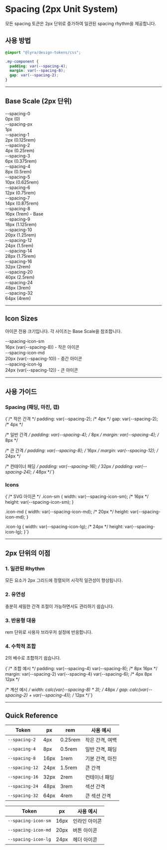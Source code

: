 
<Meta title="Design Tokens/Spacing" />

# Spacing (2px Unit System)

모든 spacing 토큰은 2px 단위로 증가하여 일관된 spacing rhythm을 제공합니다.

## 사용 방법

```css
@import "@lyra/design-tokens/css";

.my-component {
  padding: var(--spacing-4);
  margin: var(--spacing-8);
  gap: var(--spacing-2);
}
```

---

## Base Scale (2px 단위)

<div className="token-grid">
  <div className="size-demo">
    <div className="size-box" style={{ width: 'var(--spacing-0)', height: 'var(--spacing-4)' }} />
    <div className="color-info">
      <div className="token-name">--spacing-0</div>
      <div className="token-value">0px (0)</div>
    </div>
  </div>
  <div className="size-demo">
    <div className="size-box" style={{ width: 'var(--spacing-px)', height: 'var(--spacing-px)' }} />
    <div className="color-info">
      <div className="token-name">--spacing-px</div>
      <div className="token-value">1px</div>
    </div>
  </div>
  <div className="size-demo">
    <div className="size-box" style={{ width: 'var(--spacing-1)', height: 'var(--spacing-1)' }} />
    <div className="color-info">
      <div className="token-name">--spacing-1</div>
      <div className="token-value">2px (0.125rem)</div>
    </div>
  </div>
  <div className="size-demo">
    <div className="size-box" style={{ width: 'var(--spacing-2)', height: 'var(--spacing-2)' }} />
    <div className="color-info">
      <div className="token-name">--spacing-2</div>
      <div className="token-value">4px (0.25rem)</div>
    </div>
  </div>
  <div className="size-demo">
    <div className="size-box" style={{ width: 'var(--spacing-3)', height: 'var(--spacing-3)' }} />
    <div className="color-info">
      <div className="token-name">--spacing-3</div>
      <div className="token-value">6px (0.375rem)</div>
    </div>
  </div>
  <div className="size-demo">
    <div className="size-box" style={{ width: 'var(--spacing-4)', height: 'var(--spacing-4)' }} />
    <div className="color-info">
      <div className="token-name">--spacing-4</div>
      <div className="token-value">8px (0.5rem)</div>
    </div>
  </div>
  <div className="size-demo">
    <div className="size-box" style={{ width: 'var(--spacing-5)', height: 'var(--spacing-5)' }} />
    <div className="color-info">
      <div className="token-name">--spacing-5</div>
      <div className="token-value">10px (0.625rem)</div>
    </div>
  </div>
  <div className="size-demo">
    <div className="size-box" style={{ width: 'var(--spacing-6)', height: 'var(--spacing-6)' }} />
    <div className="color-info">
      <div className="token-name">--spacing-6</div>
      <div className="token-value">12px (0.75rem)</div>
    </div>
  </div>
  <div className="size-demo">
    <div className="size-box" style={{ width: 'var(--spacing-7)', height: 'var(--spacing-7)' }} />
    <div className="color-info">
      <div className="token-name">--spacing-7</div>
      <div className="token-value">14px (0.875rem)</div>
    </div>
  </div>
  <div className="size-demo">
    <div className="size-box" style={{ width: 'var(--spacing-8)', height: 'var(--spacing-8)' }} />
    <div className="color-info">
      <div className="token-name">--spacing-8</div>
      <div className="token-value">16px (1rem) - Base</div>
    </div>
  </div>
  <div className="size-demo">
    <div className="size-box" style={{ width: 'var(--spacing-9)', height: 'var(--spacing-9)' }} />
    <div className="color-info">
      <div className="token-name">--spacing-9</div>
      <div className="token-value">18px (1.125rem)</div>
    </div>
  </div>
  <div className="size-demo">
    <div className="size-box" style={{ width: 'var(--spacing-10)', height: 'var(--spacing-10)' }} />
    <div className="color-info">
      <div className="token-name">--spacing-10</div>
      <div className="token-value">20px (1.25rem)</div>
    </div>
  </div>
  <div className="size-demo">
    <div className="size-box" style={{ width: 'var(--spacing-12)', height: 'var(--spacing-12)' }} />
    <div className="color-info">
      <div className="token-name">--spacing-12</div>
      <div className="token-value">24px (1.5rem)</div>
    </div>
  </div>
  <div className="size-demo">
    <div className="size-box" style={{ width: 'var(--spacing-14)', height: 'var(--spacing-14)' }} />
    <div className="color-info">
      <div className="token-name">--spacing-14</div>
      <div className="token-value">28px (1.75rem)</div>
    </div>
  </div>
  <div className="size-demo">
    <div className="size-box" style={{ width: 'var(--spacing-16)', height: 'var(--spacing-16)' }} />
    <div className="color-info">
      <div className="token-name">--spacing-16</div>
      <div className="token-value">32px (2rem)</div>
    </div>
  </div>
  <div className="size-demo">
    <div className="size-box" style={{ width: 'var(--spacing-20)', height: 'var(--spacing-20)' }} />
    <div className="color-info">
      <div className="token-name">--spacing-20</div>
      <div className="token-value">40px (2.5rem)</div>
    </div>
  </div>
  <div className="size-demo">
    <div className="size-box" style={{ width: 'var(--spacing-24)', height: 'var(--spacing-24)' }} />
    <div className="color-info">
      <div className="token-name">--spacing-24</div>
      <div className="token-value">48px (3rem)</div>
    </div>
  </div>
  <div className="size-demo">
    <div className="size-box" style={{ width: 'var(--spacing-32)', height: 'var(--spacing-32)' }} />
    <div className="color-info">
      <div className="token-name">--spacing-32</div>
      <div className="token-value">64px (4rem)</div>
    </div>
  </div>
</div>

---

## Icon Sizes

아이콘 전용 크기입니다. 각 사이즈는 Base Scale을 참조합니다.

<div className="grid-2col">
  <div className="size-demo">
    <div className="size-box" style={{ width: 'var(--spacing-icon-sm)', height: 'var(--spacing-icon-sm)' }} />
    <div className="color-info">
      <div className="token-name">--spacing-icon-sm</div>
      <div className="token-value">16px (var(--spacing-8)) - 작은 아이콘</div>
    </div>
  </div>
  <div className="size-demo">
    <div className="size-box" style={{ width: 'var(--spacing-icon-md)', height: 'var(--spacing-icon-md)' }} />
    <div className="color-info">
      <div className="token-name">--spacing-icon-md</div>
      <div className="token-value">20px (var(--spacing-10)) - 중간 아이콘</div>
    </div>
  </div>
  <div className="size-demo">
    <div className="size-box" style={{ width: 'var(--spacing-icon-lg)', height: 'var(--spacing-icon-lg)' }} />
    <div className="color-info">
      <div className="token-name">--spacing-icon-lg</div>
      <div className="token-value">24px (var(--spacing-12)) - 큰 아이콘</div>
    </div>
  </div>
</div>

---

## 사용 가이드

### Spacing (패딩, 마진, 갭)

<div className="code-block">{`/* 작은 간격 */
padding: var(--spacing-2);  /* 4px */
gap: var(--spacing-2);      /* 4px */

/* 일반 간격 */
padding: var(--spacing-4);  /* 8px */
margin: var(--spacing-4);   /* 8px */

/* 큰 간격 */
padding: var(--spacing-8);  /* 16px */
margin: var(--spacing-12);  /* 24px */

/* 컨테이너 패딩 */
padding: var(--spacing-16); /* 32px */
padding: var(--spacing-24); /* 48px */`}</div>

### Icons

<div className="code-block">{`/* SVG 아이콘 */
.icon-sm {
  width: var(--spacing-icon-sm);   /* 16px */
  height: var(--spacing-icon-sm);
}

.icon-md {
  width: var(--spacing-icon-md);   /* 20px */
  height: var(--spacing-icon-md);
}

.icon-lg {
  width: var(--spacing-icon-lg);   /* 24px */
  height: var(--spacing-icon-lg);
}`}</div>

---

## 2px 단위의 이점

### 1. 일관된 Rhythm
모든 요소가 2px 그리드에 정렬되어 시각적 일관성이 향상됩니다.

### 2. 유연성
충분히 세밀한 간격 조절이 가능하면서도 관리하기 쉽습니다.

### 3. 반응형 대응
rem 단위로 사용자 브라우저 설정에 반응합니다.

### 4. 수학적 조합
2의 배수로 조합하기 쉽습니다.

<div className="code-block">{`/* 조합 예시 */
padding: var(--spacing-4) var(--spacing-8);  /* 8px 16px */
margin: var(--spacing-2) var(--spacing-4) var(--spacing-6);  /* 4px 8px 12px */

/* 계산 예시 */
width: calc(var(--spacing-8) * 3);  /* 48px */
gap: calc(var(--spacing-2) + var(--spacing-4));  /* 12px */`}</div>

---

## Quick Reference

| Token | px | rem | 사용 예시 |
|-------|----|----|----------|
| `--spacing-2` | 4px | 0.25rem | 작은 간격, 여백 |
| `--spacing-4` | 8px | 0.5rem | 일반 간격, 패딩 |
| `--spacing-8` | 16px | 1rem | 기본 간격, 마진 |
| `--spacing-12` | 24px | 1.5rem | 큰 간격 |
| `--spacing-16` | 32px | 2rem | 컨테이너 패딩 |
| `--spacing-24` | 48px | 3rem | 섹션 간격 |
| `--spacing-32` | 64px | 4rem | 큰 섹션 간격 |

| Token | px | 사용 예시 |
|-------|----|----|
| `--spacing-icon-sm` | 16px | 인라인 아이콘 |
| `--spacing-icon-md` | 20px | 버튼 아이콘 |
| `--spacing-icon-lg` | 24px | 헤더 아이콘 |
